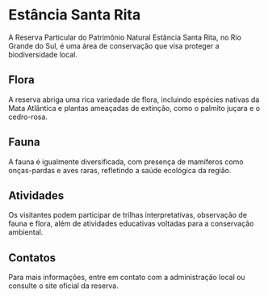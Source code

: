 # Estância Santa Rita

A Reserva Particular do Patrimônio Natural Estância Santa Rita, no Rio Grande do Sul, é uma área de conservação que visa proteger a biodiversidade local.

## Flora

A reserva abriga uma rica variedade de flora, incluindo espécies nativas da Mata Atlântica e plantas ameaçadas de extinção, como o palmito juçara e o cedro-rosa.

## Fauna

A fauna é igualmente diversificada, com presença de mamíferos como onças-pardas e aves raras, refletindo a saúde ecológica da região.

## Atividades

Os visitantes podem participar de trilhas interpretativas, observação de fauna e flora, além de atividades educativas voltadas para a conservação ambiental.

## Contatos

Para mais informações, entre em contato com a administração local ou consulte o site oficial da reserva.